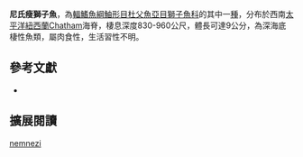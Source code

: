 {{Speciesbox
| name = 尼氏瘦獅子魚
| image = 
| image_width = 250px
| image_caption = 
| status = NE
| status_system = IUCN3.1 
| genus = Psednos
| species = nemnezi
| authority = [[Stein|Stein]], 2012
| synonyms = 
}}
'''尼氏瘦獅子魚'''，為[[輻鰭魚綱|輻鰭魚綱]][[鮋形目|鮋形目]][[杜父魚亞目|杜父魚亞目]][[獅子魚科|獅子魚科]]的其中一[[種|種]]，分布於西南[[太平洋|太平洋]][[紐西蘭|紐西蘭]]Chatham海脊，棲息深度830-960公尺，體長可達9公分，為深海底棲性魚類，屬肉食性，生活習性不明。

== 參考文獻 ==
*{{FishBase_species|genus=Psednos|species=nemnezi|year=2014|month=5}}

== 擴展閱讀 ==
{{refbegin}}
{{wikispecies-inline|Psednos nemnezi|尼氏瘦獅子魚}}
{{refend}}
{{Taxonbar|from=Q5641108}}

[[Category:瘦獅子魚屬|nemnezi]]


{{鮋形目小作品}}